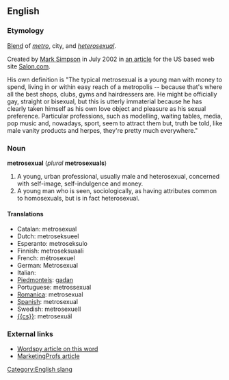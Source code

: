 ==English==
===Etymology===
[[Blend]] of ''[[metro]]'', city, and ''[[heterosexual]]''.

Created by [http://www.marksimpson.com/pages/journalism/metrodaddyspeaks.html Mark Simpson] in July 2002 in [http://www.salon.com/ent/feature/2002/07/22/metrosexual/ an article] for the US based web site [http://www.salon.com/ Salon.com].

His own definition is "The typical metrosexual is a young man with money to spend, living in or within easy reach of a metropolis -- because that's where all the best shops, clubs, gyms and hairdressers are. He might be officially gay, straight or bisexual, but this is utterly immaterial because he has clearly taken himself as his own love object and pleasure as his sexual preference. Particular professions, such as modelling, waiting tables, media, pop music and, nowadays, sport, seem to attract them but, truth be told, like male vanity products and herpes, they're pretty much everywhere."

===Noun===
'''metrosexual''' (''plural'' '''metrosexuals''')
<!-- what is this? [[de:Metrosexualität]] -->

# A young, urban professional, usually male and heterosexual, concerned with self-image, self-indulgence and money.<!--  Might be considered gay for these attributes but generally is not.-->
# A young man who is seen, sociologically, as having attributes common to homosexuals, but is in fact heterosexual.

====Translations====
*Catalan: metrosexual
*Dutch: metroseksueel
*Esperanto: metroseksulo
*Finnish: metroseksuaali
*French: m&eacute;trosexuel
*German: Metrosexual
*Italian: <!-- [[vitellone]] ''m'' This doesn't seem to be correct: see my comment on the discussion page - Paul G -->
*[[Piedmonteis]]: [[gadan]]
*Portuguese: metrossexual
*[[Romanica]]: metrosexual
*[[Spanish]]: metrosexual
*Swedish: metrosexuell
*[[{{cs}}]]: metrosexu&aacute;l

===External links===
*[http://www.wordspy.com/words/metrosexual.asp Wordspy article on this word]
*[http://www.marketingprofs.com/3/mccasland9.asp MarketingProfs article]

[[Category:English slang]]
